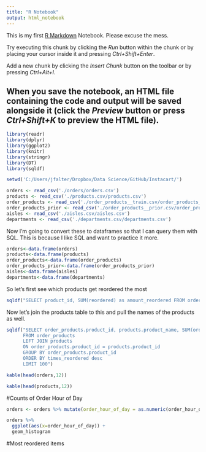```yaml
---
title: "R Notebook"
output: html_notebook
---
```


This is my first [R Markdown](http://rmarkdown.rstudio.com) Notebook. Please excuse the mess.

Try executing this chunk by clicking the *Run* button within the chunk or by placing your cursor inside it and pressing *Ctrl+Shift+Enter*. 

Add a new chunk by clicking the *Insert Chunk* button on the toolbar or by pressing *Ctrl+Alt+I*.

When you save the notebook, an HTML file containing the code and output will be saved alongside it (click the *Preview* button or press *Ctrl+Shift+K* to preview the HTML file).
-------------------------------------------------------------------------------
```r
library(readr)
library(dplyr)
library(ggplot2)
library(knitr)
library(stringr)
library(DT)
library(sqldf)

setwd('C:/Users/jfalter/Dropbox/Data Science/GitHub/Instacart/')

orders <- read_csv('./orders/orders.csv')
products <- read_csv('./products.csv/products.csv')
order_products <- read_csv('./order_products__train.csv/order_products__train.csv')
order_products_prior <- read_csv('./order_products__prior.csv/order_products__prior.csv')
aisles <- read_csv('./aisles.csv/aisles.csv')
departments <- read_csv('./departments.csv/departments.csv')
```
Now I'm going to convert these to dataframes so that I can query them with SQL. This is because I like SQL and want to practice it more.
```r
orders<-data.frame(orders)
products<-data.frame(products)
order_products<-data.frame(order_products)
order_products_prior<-data.frame(order_products_prior)
aisles<-data.frame(aisles)
departments<-data.frame(departments)
```
So let's first see which products get reordered the most
```r
sqldf("SELECT product_id, SUM(reordered) as amount_reordered FROM order_products GROUP BY product_id ORDER BY amount_reordered desc LIMIT 100")
```
Now let's join the products table to this and pull the names of the products as well.
```r
sqldf("SELECT order_products.product_id, products.product_name, SUM(order_products.reordered) as times_reordered 
      FROM order_products 
      LEFT JOIN products 
      ON order_products.product_id = products.product_id 
      GROUP BY order_products.product_id 
      ORDER BY times_reordered desc 
      LIMIT 100")
```
```r
kable(head(orders,12))
```
```r
kable(head(products,12))
```

#Counts of Order Hour of Day
```r
orders <- orders %>% mutate(order_hour_of_day = as.numeric(order_hour_of_day), eval_set = as.factor(eval_set))

orders %>% 
  ggplot(aes(x=order_hour_of_day)) + 
  geom_histogram
```

#Most reordered items